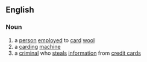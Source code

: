 ==English==
===Noun===
# a [[person]] [[employed]] to [[card]] [[wool]]
# a [[carding]] [[machine]]
# a [[criminal]] who [[steal]]s [[information]] from [[credit card]]s
{{wikipedia}}
